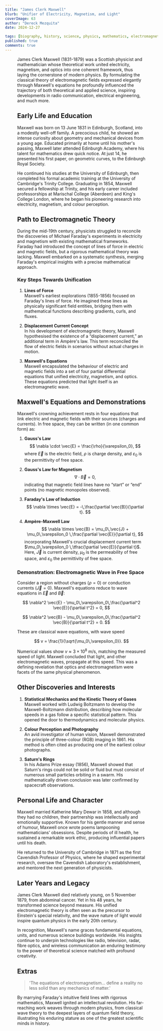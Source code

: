 ```yaml
---
title: "James Clerk Maxwell"
blurb: "Unifier of Electricity, Magnetism, and Light"
coverImage: 63
author: "Dereck Mezquita"
date: 2024-12-27

tags: [biography, history, science, physics, mathematics, electromagnetism]
published: true
comments: true
---
```


<Figure src="/references/biography_james-clerk-maxwell/James-Clerk-Maxwell-1831-1879.jpg" />

James Clerk Maxwell (1831-1879) was a Scottish physicist and mathematician whose theoretical work united electricity, magnetism, and optics into one coherent framework, thus laying the cornerstone of modern physics. By formulating the classical theory of electromagnetic fields expressed elegantly through Maxwell's equations he profoundly influenced the trajectory of both theoretical and applied science, inspiring developments in radio communication, electrical engineering, and much more.

## Early Life and Education

Maxwell was born on 13 June 1831 in Edinburgh, Scotland, into a modestly well-off family. A precocious child, he showed an intense curiosity about geometry and mechanical devices from a young age. Educated primarily at home until his mother's passing, Maxwell later attended Edinburgh Academy, where his talent for mathematics drew quick notice. At just 14, he presented his first paper, on geometric curves, to the Edinburgh Royal Society.

He continued his studies at the University of Edinburgh, then completed his formal academic training at the University of Cambridge's Trinity College. Graduating in 1854, Maxwell secured a fellowship at Trinity, and his early career included professorships at Marischal College (Aberdeen) and King's College London, where he began his pioneering research into electricity, magnetism, and colour perception.

## Path to Electromagnetic Theory

During the mid-19th century, physicists struggled to reconcile the discoveries of Michael Faraday's experiments in electricity and magnetism with existing mathematical frameworks. Faraday had introduced the concept of lines of force in electric and magnetic fields, but a rigorous mathematical theory was lacking. Maxwell embarked on a systematic synthesis, merging Faraday's empirical insights with a precise mathematical approach.

### Key Steps Towards Unification

1. **Lines of Force**  
   Maxwell's earliest explorations (1855-1856) focused on Faraday's lines of force. He imagined these lines as physically significant field entities, bridging them with mathematical functions describing gradients, curls, and fluxes.

2. **Displacement Current Concept**  
   In his development of electromagnetic theory, Maxwell hypothesised the existence of a “displacement current,” an additional term in Ampère's law. This term reconciled the flow of electric fields in scenarios without actual charges in motion.

3. **Maxwell's Equations**  
   Maxwell encapsulated the behaviour of electric and magnetic fields into a set of four partial differential equations that unified electricity, magnetism, and optics. These equations predicted that light itself is an electromagnetic wave.

## Maxwell's Equations and Demonstrations

Maxwell's crowning achievement rests in four equations that link electric and magnetic fields with their sources (charges and currents). In free space, they can be written (in one common form) as:

1. **Gauss's Law**  
   $$
   \nabla \cdot \vec{E} = \frac{\rho}{\varepsilon_0},
   $$
   where $\vec{E}$ is the electric field, $\rho$ is charge density, and $\varepsilon_0$ is the permittivity of free space.

2. **Gauss's Law for Magnetism**  
   $$
   \nabla \cdot \vec{B} = 0,
   $$
   indicating that magnetic field lines have no “start” or “end” points (no magnetic monopoles observed).

3. **Faraday's Law of Induction**  
   $$
   \nabla \times \vec{E} = -\,\frac{\partial \vec{B}}{\partial t}.
   $$

4. **Ampère-Maxwell Law**  
   $$
   \nabla \times \vec{B} = \mu_0\,\vec{J} + \mu_0\,\varepsilon_0 \,\frac{\partial \vec{E}}{\partial t},
   $$
   incorporating Maxwell's crucial displacement current term $\mu_0\,\varepsilon_0 \,\tfrac{\partial \vec{E}}{\partial t}$. Here, $\vec{J}$ is current density, $\mu_0$ is the permeability of free space, and $\varepsilon_0$ the permittivity of free space.

### Demonstration: Electromagnetic Wave in Free Space

Consider a region without charges ($\rho=0$) or conduction currents ($\vec{J}=0$). Maxwell's equations reduce to wave equations in $\vec{E}$ and $\vec{B}$:

$$
\nabla^2 \vec{E} - \mu_0\,\varepsilon_0\,\frac{\partial^2 \vec{E}}{\partial t^2} = 0,
$$

$$
\nabla^2 \vec{B} - \mu_0\,\varepsilon_0\,\frac{\partial^2 \vec{B}}{\partial t^2} = 0.
$$

These are classical wave equations, with wave speed

$$
v = \frac{1}{\sqrt{\mu_0\,\varepsilon_0}}.
$$

Numerical values show $v \approx 3 \times 10^8$ m/s, matching the measured speed of light. Maxwell concluded that light, and other electromagnetic waves, propagate at this speed. This was a defining revelation that optics and electromagnetism were facets of the same physical phenomenon.

## Other Discoveries and Interests

1. **Statistical Mechanics and the Kinetic Theory of Gases**  
   Maxwell worked with Ludwig Boltzmann to develop the Maxwell-Boltzmann distribution, describing how molecular speeds in a gas follow a specific statistical pattern. This opened the door to thermodynamics and molecular physics.

2. **Colour Perception and Photography**  
   An avid investigator of human vision, Maxwell demonstrated the principle of three-colour (RGB) imaging in 1861. His method is often cited as producing one of the earliest colour photographs.

3. **Saturn's Rings**  
   In his Adams Prize essay (1856), Maxwell showed that Saturn's rings could not be solid or fluid but must consist of numerous small particles orbiting in a swarm. His mathematically driven conclusion was later confirmed by spacecraft observations.

## Personal Life and Character

Maxwell married Katherine Mary Dewar in 1858, and although they had no children, their partnership was intellectually and emotionally supportive. Known for his gentle manner and sense of humour, Maxwell once wrote poems lampooning mathematicians' obsessions. Despite periods of ill health, he sustained a remarkable work ethic, producing influential papers until his death.

He returned to the University of Cambridge in 1871 as the first Cavendish Professor of Physics, where he shaped experimental research, oversaw the Cavendish Laboratory's establishment, and mentored the next generation of physicists.

## Later Years and Legacy

James Clerk Maxwell died relatively young, on 5 November 1879, from abdominal cancer. Yet in his 48 years, he transformed science beyond measure. His unified electromagnetic theory is often seen as the precursor to Einstein's special relativity, and the wave nature of light would inspire quantum physics in the early 20th century.

In recognition, Maxwell's name graces fundamental equations, units, and numerous science buildings worldwide. His insights continue to underpin technologies like radio, television, radar, fibre optics, and wireless communication an enduring testimony to the power of theoretical science matched with profound creativity.

## Extras

<Blockquote src="James Clerk Maxwell, 'A Dynamical Theory of the Electromagnetic Field'">
'The equations of electromagnetism... define a reality no less solid than any mechanics of matter.'
</Blockquote>

By marrying Faraday's intuitive field lines with rigorous mathematics, Maxwell ignited an intellectual revolution. His far-reaching work weaves through modern physics, from classical wave theory to the deepest layers of quantum field theory, illustrating his enduring stature as one of the greatest scientific minds in history.
